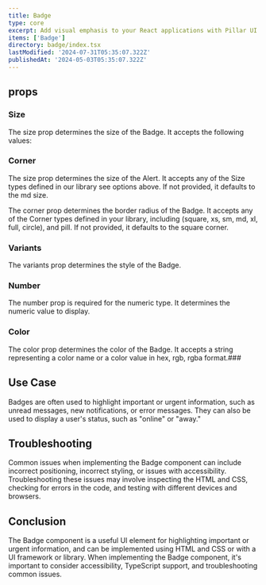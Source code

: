 ```yaml
---
title: Badge
type: core
excerpt: Add visual emphasis to your React applications with Pillar UI's Badge component. Create customizable badges to highlight new features, notifications, user status, or any other relevant information.
items: ['Badge']
directory: badge/index.tsx
lastModified: '2024-07-31T05:35:07.322Z'
publishedAt: '2024-05-03T05:35:07.322Z'
---
```


## props

### Size

The size prop determines the size of the Badge. It accepts the following values:

<Playground direction="column" name="badgeSize" root="badge" />

### Corner

The size prop determines the size of the Alert. It accepts any of the Size types defined in our library see options above. If not provided, it defaults to the md size.

The corner prop determines the border radius of the Badge. It accepts any of the Corner types defined in your library, including (square, xs, sm, md, xl, full, circle), and pill. If not provided, it defaults to the square corner.

<Playground direction="column" name="badgeCorner" root="badge" />

### Variants

The variants prop determines the style of the Badge.

<Playground direction="column" name="badgeVariant" root="badge" />

### Number

The number prop is required for the numeric type. It determines the numeric value to display.

<Playground name="badgeNumeric" root="badge" />

### Color

The color prop determines the color of the Badge. It accepts a string representing a color name or a color value in hex, rgb, rgba format.###

<Playground direction="column" name="badgeColor" root="badge" />

## Use Case

Badges are often used to highlight important or urgent information, such as unread messages, new notifications, or error messages. They can also be used to display a user's status, such as "online" or "away."

## Troubleshooting

Common issues when implementing the Badge component can include incorrect positioning, incorrect styling, or issues with accessibility. Troubleshooting these issues may involve inspecting the HTML and CSS, checking for errors in the code, and testing with different devices and browsers.

## Conclusion

The Badge component is a useful UI element for highlighting important or urgent information, and can be implemented using HTML and CSS or with a UI framework or library. When implementing the Badge component, it's important to consider accessibility, TypeScript support, and troubleshooting common issues.
